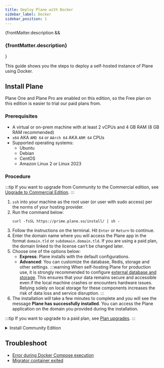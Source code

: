 ```yaml
---
title: Deploy Plane with Docker
sidebar_label: Docker
sidebar_position: 1
---
```


{frontMatter.description && <h3 class="description">{frontMatter.description}</h3>}

This guide shows you the steps to deploy a self-hosted instance of Plane using Docker.

## Install Plane

Plane One and Plane Pro are enabled on this edition, so the Free plan on this edition is easier to trial our paid plans from.

### Prerequisites

- A virtual or on-prem machine with at least 2 vCPUs and 4 GB RAM (8 GB RAM recommended)
- `x64` AKA `AMD 64` or `AArch 64` AKA `ARM 64` CPUs
- Supported operating systems:
  - Ubuntu
  - Debian
  - CentOS
  - Amazon Linux 2 or Linux 2023

### Procedure

:::tip
If you want to upgrade from Community to the Commercial edition, see [Upgrade to Commercial Edition](/self-hosting/manage/upgrade/upgrade-from-community).
:::

1.  `ssh` into your machine as the root user (or user with sudo access) per the norms of your hosting provider.
2.  Run the command below:
    ```
    curl -fsSL https://prime.plane.so/install/ | sh -
    ```
3.  Follow the instructions on the terminal. Hit `Enter` or `Return` to continue.
4.  Enter the domain name where you will access the Plane app in the format `domain.tld` or `subdomain.domain.tld`. If you are using a paid plan, the domain linked to the license can’t be changed later.
5.  Choose one of the options below:
    - **Express**: Plane installs with the default configurations.
    - **Advanced**: You can customize the database, Redis, storage and other settings.
      :::warning
      When self-hosting Plane for production use, it is strongly recommended to configure [external database and storage](/self-hosting/govern/database-and-storage). This ensures that your data remains secure and accessible even if the local machine crashes or encounters hardware issues. Relying solely on local storage for these components increases the risk of data loss and service disruption.
      :::
6.  The installation will take a few minutes to complete and you will see the message **Plane has successfully installed**. You can access the Plane application on the domain you provided during the installation.

:::tip
If you want to upgrade to a paid plan, see [Plan upgrades](https://docs.plane.so/workspaces-and-users/upgrade-plan).
:::

<details>
   <summary>Install Community Edition</summary>

The Commercial edition comes with a free plan and the flexibility to upgrade to a paid plan at any point. If you still want to install the Community edition, follow the steps below:

### Prerequisites

- Docker installed and running. Choose one of the following options:
  - **Option 1**
    Create an EC2 machine on AWS. It must of minimum **t3.medium/t3a.medium**. Run the below command to install docker engine.
    ```bash
    curl -fsSL https://get.docker.com | sh -
    ```
  - **Option 2**
    Install [Docker Desktop](https://www.docker.com/products/docker-desktop/).
- OS with bash scripting enabled (Ubuntu, Linux AMI, macos). Windows systems need to have [gitbash](https://git-scm.com/download/win).
- User context used must have access to docker services. In most cases, use `sudo su` to switch as root user.
- Use the terminal (or gitbash) window to run all the future steps.

### Installation

      1. Create a folder named `plane-selfhost` on your machine for deployment and data storage.

         ```bash
         mkdir plane-selfhost
         ```
      2. Navigate to this folder using the cd command.
         ```bash
         cd plane-selfhost
         ```
      3. Download the latest stable release.
         ```bash
         curl -fsSL -o setup.sh https://github.com/makeplane/plane/releases/latest/download/setup.sh
         ```
      4. Make the file executable.
         ```bash
         chmod +x setup.sh
         ```
      5. Run the following command:
         ```bash
         ./setup.sh
         ```
         This will prompt you with the below options.
         ```list
         Select a Action you want to perform:
            1) Install (arm64)
            2) Start
            3) Stop
            4) Restart
            5) Upgrade
            6) View Logs
            7) Backup Data
            8) Exit
         Action [2]: 1
         ```
      6. Enter `1` as input.
         This will create a folder `plane-app` or `plane-app-preview` (in case of preview deployment) and will download the `docker-compose.yaml` and `plane.env` files.
      7. Enter `8` to exit.
      8. Set up the environment variables. You can use any text editor to edit this file. Below are the most importants keys you must refer to:
         - `NGINX_PORT`: This is set to `80` by default. Make sure the port you choose to use is not preoccupied. For example, `NGINX_PORT=8080`
         - `WEB_URL`: This is set to `http://localhost` by default. Change this to the FQDN you plan to use along with NGINX\_PORT. For example,  `https://plane.example.com:8080` or `http://[IP-ADDRESS]:8080`.
         - `CORS_ALLOWED_ORIGINS`: This is set to `http://localhost` by default. Change this to the FQDN you plan to use along with NGINX\_PORT. For example, `https://plane.example.com:8080` or `http://[IP-ADDRESS]:8080`.
      9. Run the following command to continue with the setup.
         ```bash
         ./setup.sh
         ```
      10. Enter `2` as input to start the services.
         You will something like this:
            ![Downloading docker images](/images/docker-compose/download-docker.png)
         Be patient as it might take some time based on your download speed and system configuration. If all goes well, you must see something like this:
            ![Downloading completed](/images/docker-compose/download-complete.png)
         This is the confirmation that all images were downloaded and the services are up and running.

      You have successfully self-hosted the Plane instance. Access the application by going to IP or domain you have configured it on. For example, `https://plane.example.com:8080` or `http://[IP-ADDRESS]:8080`.

      #### Stop server

         In case you want to make changes to the environment variables in the `plane.env` file, we recommend that you stop the services before doing that.

         Run the `./setup.sh` command. Enter `3` to stop the services.

         If all goes well, you will see something like this:

         ![Stop Services](/images/docker-compose/stopped-docker.png)

      #### Restart server

         In case you want to make changes to `plane.env` variables without stopping the server or noticed some abnormalities in services, you can restart the services.

         Run the `./setup.sh` command. Enter `4` to restart the services.

         If all goes well, you will see something like this:
         ![Restart Services](/images/docker-compose/restart-docker.png)

</details>

## Troubleshoot

- [Error during Docker Compose execution](/self-hosting/troubleshoot/installation-errors#error-during-docker-compose-execution)
- [Migrator container exited](/self-hosting/troubleshoot/installation-errors#migrator-container-exited)
